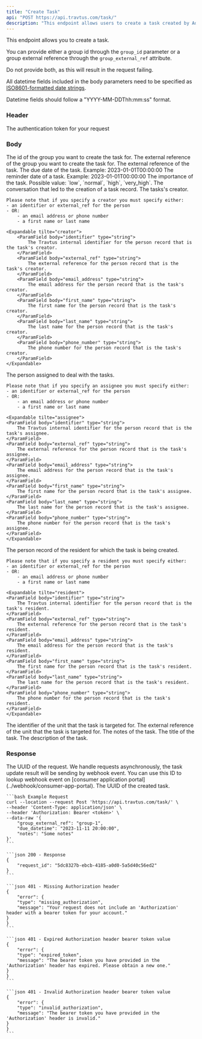 ```yaml
---
title: "Create Task"
api: "POST https://api.travtus.com/task/"
description: "This endpoint allows users to create a task created by Adam."
---
```


This endpoint allows you to create a task.

You can provide either a group id through the `group_id` parameter or a group external reference through the `group_external_ref` attribute.

Do not provide both, as this will result in the request failing.

All datetime fields included in the body parameters need to be specified as [ISO8601-formatted date strings](https://en.wikipedia.org/wiki/ISO_8601).

Datetime fields should follow a "YYYY-MM-DDThh:mm:ss" format.

### Header

<ParamField header="Authorization" type="string" default="none" required>
    The authentication token for your request
</ParamField>

### Body

<ParamField body="group_id" type="string" default="none">
  The id of the group you want to create the task for.
</ParamField>

<ParamField body="group_external_ref" type="string" default="none">
  The external reference of the group you want to create the task for.
</ParamField>

<ParamField body="external_ref" type="string" default="none">
    The external reference of the task.
</ParamField>

<ParamField body="due_datetime" type="datetime" default="none">
    The due date of the task. Example: 2023-01-01T00:00:00
</ParamField>

<ParamField body="reminder_datetime" type="datetime" default="none">
    The reminder date of a task. Example: 2023-01-01T00:00:00
</ParamField>

<ParamField body="importance" type="enum" default="none">
    The importance of the task. Possible value: `low`, `normal`, `high`, `very_high`.
</ParamField>

<ParamField body="relevant_conversation" type="enum" default="none">
    The conversation that led to the creation of a task record.
</ParamField>

<ParamField body="creator" type="object" default="none">
    The tasks's creator.

    Please note that if you specify a creator you must specify either:
    - an identifier or external_ref for the person
    - OR:
        - an email address or phone number
        - a first name or last name

    <Expandable tilte="creator">
        <ParamField body="identifier" type="string">
            The Travtus internal identifier for the person record that is the task's creator.
        </ParamField>
        <ParamField body="external_ref" type="string">
            The external reference for the person record that is the task's creator.
        </ParamField>
        <ParamField body="email_address" type="string">
            The email address for the person record that is the task's creator.
        </ParamField>
        <ParamField body="first_name" type="string">
            The first name for the person record that is the task's creator.
        </ParamField>
        <ParamField body="last_name" type="string">
            The last name for the person record that is the task's creator.
        </ParamField>
        <ParamField body="phone_number" type="string">
            The phone number for the person record that is the task's creator.
        </ParamField>
    </Expandable>
</ParamField>

<ParamField body="assignee" type="object" default="none">
    The person assigned to deal with the tasks.

    Please note that if you specify an assignee you must specify either:
    - an identifier or external_ref for the person
    - OR:
        - an email address or phone number
        - a first name or last name

    <Expandable tilte="assignee">
    <ParamField body="identifier" type="string">
        The Travtus internal identifier for the person record that is the task's assignee.
    </ParamField>
    <ParamField body="external_ref" type="string">
        The external reference for the person record that is the task's assignee.
    </ParamField>
    <ParamField body="email_address" type="string">
        The email address for the person record that is the task's assignee.
    </ParamField>
    <ParamField body="first_name" type="string">
        The first name for the person record that is the task's assignee.
    </ParamField>
    <ParamField body="last_name" type="string">
        The last name for the person record that is the task's assignee.
    </ParamField>
    <ParamField body="phone_number" type="string">
        The phone number for the person record that is the task's assignee.
    </ParamField>
    </Expandable>
</ParamField>

<ParamField body="resident" type="object" default="none">
    The person record of the resident for which the task is being created.

    Please note that if you specify a resident you must specify either:
    - an identifier or external_ref for the person
    - OR:
        - an email address or phone number
        - a first name or last name

    <Expandable tilte="resident">
    <ParamField body="identifier" type="string">
        The Travtus internal identifier for the person record that is the task's resident.
    </ParamField>
    <ParamField body="external_ref" type="string">
        The external reference for the person record that is the task's resident.
    </ParamField>
    <ParamField body="email_address" type="string">
        The email address for the person record that is the task's resident.
    </ParamField>
    <ParamField body="first_name" type="string">
        The first name for the person record that is the task's resident.
    </ParamField>
    <ParamField body="last_name" type="string">
        The last name for the person record that is the task's resident.
    </ParamField>
    <ParamField body="phone_number" type="string">
        The phone number for the person record that is the task's resident.
    </ParamField>
    </Expandable>
</ParamField>


<ParamField body="unit_id" type="string" default="none">
    The identifier of the unit that the task is targeted for.
</ParamField>

<ParamField body="unit_external_ref" type="string" default="none">
    The external reference of the unit that the task is targeted for.
</ParamField>

<ParamField body="notes" type="string" default="none">
    The notes of the task.
</ParamField>

<ParamField body="title" type="string" default="none">
    The title of the task.
</ParamField>

<ParamField body="description" type="string" default="none">
    The description of the task.
</ParamField>

### Response
<ResponseField name="request_id" type="string">
    The UUID of the request. We handle requests asynchronously, the task update result will be sending
    by webhook event. You can use this ID to lookup webhook event on [consumer application portal](../webhook/consumer-app-portal).

</ResponseField>
<ResponseField name="identifier" type="string">
    The UUID of the created task.

</ResponseField>

<RequestExample>

    ```bash Example Request
    curl --location --request Post 'https://api.travtus.com/task/' \
    --header 'Content-Type: application/json' \
    --header 'Authorization: Bearer <token>' \
    --data-raw '{
        "group_external_ref": "group-1",
        "due_datetime": "2023-11-11 20:00:00",
        "notes": "Some notes"
    }'
    ```

</RequestExample>

<ResponseExample>

    ```json 200 - Response
    {
        "request_id": "5dc8327b-ebcb-4185-a0d0-5a5d40c56ed2"
    }
    ```

    ```json 401 - Missing Authorization header
    {
        "error": {
        "type": "missing_authorization",
        "message": "Your request does not include an 'Authorization' header with a bearer token for your account."
    }
    }
    ```

    ```json 401 - Expired Authorization header bearer token value
    {
        "error": {
        "type": "expired_token",
        "message": "The bearer token you have provided in the 'Authorization' header has expired. Please obtain a new one."
    }
    }
    ```

    ```json 401 - Invalid Authorization header bearer token value
    {
        "error": {
        "type": "invalid_authorization",
        "message": "The bearer token you have provided in the 'Authorization' header is invalid."
    }
    }
    ```

</ResponseExample>

